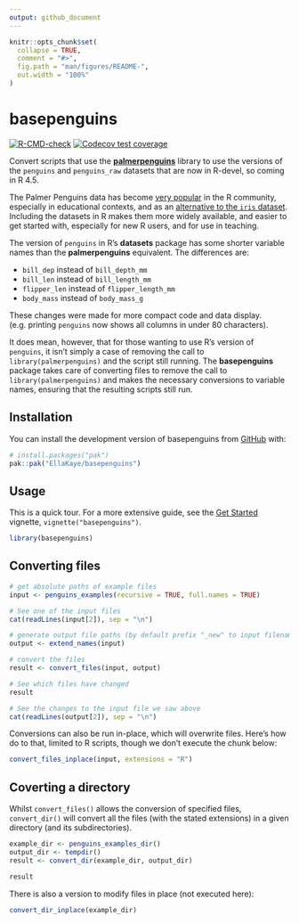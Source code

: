 ```yaml
---
output: github_document
---
```


<!-- README.md is generated from README.Rmd. Please edit that file -->

```r
knitr::opts_chunk$set(
  collapse = TRUE,
  comment = "#>",
  fig.path = "man/figures/README-",
  out.width = "100%"
)
```

# basepenguins

<!-- badges: start -->
[![R-CMD-check](https://github.com/EllaKaye/basepenguins/actions/workflows/R-CMD-check.yaml/badge.svg)](https://github.com/EllaKaye/basepenguins/actions/workflows/R-CMD-check.yaml)
[![Codecov test coverage](https://codecov.io/gh/EllaKaye/basepenguins/graph/badge.svg)](https://app.codecov.io/gh/EllaKaye/basepenguins)
<!-- badges: end -->

Convert scripts that use the **[palmerpenguins](https://allisonhorst.github.io/palmerpenguins/index.html)** library to use the versions of the `penguins` and `penguins_raw` datasets that are now in R-devel, so coming in R 4.5.

The Palmer Penguins data has become [very popular](https://apreshill.github.io/palmerpenguins-useR-2022/) in the R community, 
especially in educational contexts, and as an [alternative to the `iris` dataset](https://journal.r-project.org/articles/RJ-2022-020/).
Including the datasets in R makes them more widely available, and easier to get started with,
especially for new R users, and for use in teaching.

The version of `penguins` in R's **datasets** package has some shorter variable names
than the **palmerpenguins** equivalent. The differences are:

- `bill_dep` instead of `bill_depth_mm`
- `bill_len` instead of `bill_length_mm`
- `flipper_len` instead of `flipper_length_mm`
- `body_mass` instead of `body_mass_g`

These changes were made for more compact code and data display.
(e.g. printing `penguins` now shows all columns in under 80 characters).

It does mean, however, that for those wanting to use R's version of `penguins`,
it isn't simply a case of removing the call to `library(palmerpenguins)` and the script still running.
The **basepenguins** package takes care of converting files to remove the call to `library(palmerpenguins)` 
and makes the necessary conversions to variable names, ensuring that the resulting scripts still run. 

## Installation

You can install the development version of basepenguins from [GitHub](https://github.com/) with:

``` r
# install.packages("pak")
pak::pak("EllaKaye/basepenguins")
```

## Usage

This is a quick tour. 
For a more extensive guide, see the [Get Started](https://ellakaye.github.io/basepenguins/articles/basepenguins.html) vignette, `vignette("basepenguins")`.

```r
library(basepenguins)
```

## Converting files

```r
# get absolute paths of example files
input <- penguins_examples(recursive = TRUE, full.names = TRUE)

# See one of the input files
cat(readLines(input[2]), sep = "\n") 
```

```r
# generate output file paths (by default prefix "_new" to input filenames)
output <- extend_names(input) 
```

```r
# convert the files
result <- convert_files(input, output)
```

```r
# See which files have changed
result
```

```r
# See the changes to the input file we saw above
cat(readLines(output[2]), sep = "\n") 
```

Conversions can also be run in-place, which will overwrite files.
Here's how do to that, limited to R scripts, though we don't execute the chunk below:

```r
convert_files_inplace(input, extensions = "R")
```

## Coverting a directory

Whilst `convert_files()` allows the conversion of specified files,
`convert_dir()` will convert all the files (with the stated extensions) in a given directory (and its subdirectories).

```r
example_dir <- penguins_examples_dir()
output_dir <- tempdir()
result <- convert_dir(example_dir, output_dir)

result
```

There is also a version to modify files in place (not executed here):


```r
convert_dir_inplace(example_dir)
```
